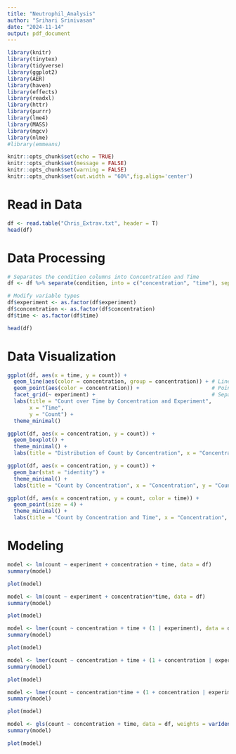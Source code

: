 ```yaml
---
title: "Neutrophil_Analysis"
author: "Srihari Srinivasan"
date: "2024-11-14"
output: pdf_document
---
```


```r
library(knitr)
library(tinytex)
library(tidyverse)
library(ggplot2)
library(AER)
library(haven)
library(effects)
library(readxl)
library(httr)
library(purrr)
library(lme4)
library(MASS)
library(mgcv)
library(nlme)
#library(emmeans)

knitr::opts_chunk$set(echo = TRUE)
knitr::opts_chunk$set(message = FALSE)
knitr::opts_chunk$set(warning = FALSE)
knitr::opts_chunk$set(out.width = "60%",fig.align='center')
```

# Read in Data

```r
df <- read.table("Chris_Extrav.txt", header = T)
head(df)
```

# Data Processing

```r
# Separates the condition columns into Concentration and Time
df <- df %>% separate(condition, into = c("concentration", "time"), sep = "mg/mL_")

# Modify variable types
df$experiment <- as.factor(df$experiment)
df$concentration <- as.factor(df$concentration)
df$time <- as.factor(df$time)

head(df)
```

# Data Visualization

```r
ggplot(df, aes(x = time, y = count)) +
  geom_line(aes(color = concentration, group = concentration)) + # Line plot by concentration
  geom_point(aes(color = concentration)) +                       # Points by concentration
  facet_grid(~ experiment) +                                     # Separate plots by experiment
  labs(title = "Count over Time by Concentration and Experiment",
       x = "Time",
       y = "Count") +
  theme_minimal()
```

```r
ggplot(df, aes(x = concentration, y = count)) +
  geom_boxplot() +
  theme_minimal() +
  labs(title = "Distribution of Count by Concentration", x = "Concentration", y = "Count")
```

```r
ggplot(df, aes(x = concentration, y = count)) +
  geom_bar(stat = "identity") +
  theme_minimal() +
  labs(title = "Count by Concentration", x = "Concentration", y = "Count")
```

```r
ggplot(df, aes(x = concentration, y = count, color = time)) +
  geom_point(size = 4) +
  theme_minimal() +
  labs(title = "Count by Concentration and Time", x = "Concentration", y = "Count", color = "Time")
```


# Modeling

```r
model <- lm(count ~ experiment + concentration + time, data = df)
summary(model)
```
```r
plot(model)
```


```r
model <- lm(count ~ experiment + concentration*time, data = df)
summary(model)
```

```r
plot(model)
```


```r
model <- lmer(count ~ concentration + time + (1 | experiment), data = df)
summary(model)
```
```r
plot(model)
```

```r
model <- lmer(count ~ concentration + time + (1 + concentration | experiment), data = df)
summary(model)
```

```r
plot(model)
```

```r
model <- lmer(count ~ concentration*time + (1 + concentration | experiment), data = df)
summary(model) 
```

```r
plot(model)
```
```r
model <- gls(count ~ concentration + time, data = df, weights = varIdent(form = ~ 1 | concentration))
summary(model)
```

```r
plot(model)
```

